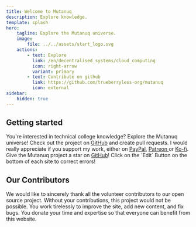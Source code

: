 ```yaml
---
title: Welcome to Mutanuq
description: Explore knowledge.
template: splash
hero:
    tagline: Explore the Mutanuq universe.
    image:
        file: ../../assets/start_logo.svg
    actions:
        - text: Explore
          link: /en/decentralised_systems/cloud_computing
          icon: right-arrow
          variant: primary
        - text: Contribute on github
          link: https://github.com/trueberryless-org/mutanuq
          icon: external
sidebar:
    hidden: true
---
```



## Getting started

<CardGrid stagger>
    <Card title="Sniff into the knowledge" icon="random">
        You're interested in technical college knowledge? Explore the Mutanuq universe!
    </Card>
    <Card title="Contribute to the universe" icon="add-document">
        Check out the project on <a href="https://github.com/trueberryless-org/mutanuq">GitHub</a>
        and create pull requests.
    </Card>
    <Card title="Support my work" icon="rocket">
        I would really appreciate if you support my work, either on
        <a href="https://www.paypal.com/donate/?hosted_button_id=WDQ5D2VQ6SWEC">PayPal</a>, <a href="https://www.patreon.com/trueberryless">
            Patreon
        </a> or <a href="https://ko-fi.com/trueberryless">Ko-fi</a>.
    </Card>
    <Card title="Star the project" icon="star">
        Give the Mutanuq project a star on
        <a href="https://github.com/trueberryless-org/mutanuq">GitHub</a>!
    </Card>
    <Card title="Correct my mistakes" icon="pencil">
        Click on the `Edit` Button on the bottom of each site to correct errors!
    </Card>
</CardGrid>

## Our Contributors

We would like to sincerely thank all the volunteer contributors to our open source project. Without your contributions, this project would not be possible. You work tirelessly to improve the site, add new content, and fix bugs. You donate your time and expertise so that everyone can benefit from this website.


<ContributorList githubRepo="trueberryless-org/mutanuq" />
